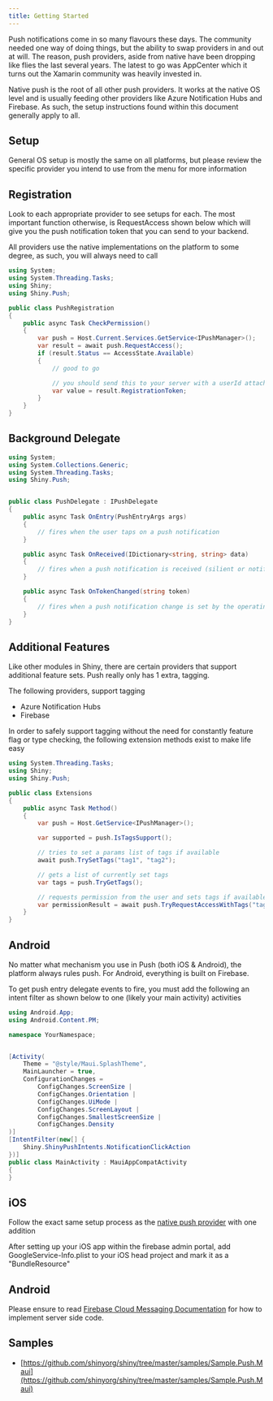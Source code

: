 ```yaml
---
title: Getting Started
---
```


Push notifications come in so many flavours these days.  The community needed one way of doing things, but the ability to swap providers in and out at will.  The reason, push providers, aside from native have been dropping
like flies the last several years.  The latest to go was AppCenter which it turns out the Xamarin community was heavily invested in. 

Native push is the root of all other push providers.  It works at the native OS level and is usually feeding other providers like Azure Notification Hubs and Firebase.  As such, the setup instructions found
within this document generally apply to all.

## Setup
General OS setup is mostly the same on all platforms, but please review the specific provider you intend to use from the menu for more information

<LibBuilder componentName="push" client:load />

## Registration
Look to each appropriate provider to see setups for each.  The most important function otherwise, is RequestAccess shown below which will give you the push notification token that you can send to your backend. 

All providers use the native implementations on the platform to some degree, as such, you will always need to call

```csharp
using System;
using System.Threading.Tasks;
using Shiny;
using Shiny.Push;

public class PushRegistration
{
    public async Task CheckPermission()
    {
        var push = Host.Current.Services.GetService<IPushManager>();
        var result = await push.RequestAccess();
        if (result.Status == AccessState.Available)
        {
            // good to go

            // you should send this to your server with a userId attached if you want to do custom work
            var value = result.RegistrationToken;
        }
    }
}

```


## Background Delegate

```csharp
using System;
using System.Collections.Generic;
using System.Threading.Tasks;
using Shiny.Push;


public class PushDelegate : IPushDelegate
{
    public async Task OnEntry(PushEntryArgs args)
    {
        // fires when the user taps on a push notification
    }

    public async Task OnReceived(IDictionary<string, string> data)
    {
        // fires when a push notification is received (silient or notification)
    }

    public async Task OnTokenChanged(string token)
    {
        // fires when a push notification change is set by the operating system or provider
    }
}
```

## Additional Features
Like other modules in Shiny, there are certain providers that support additional feature sets.  Push really only has 1 extra, tagging.

The following providers, support tagging
* Azure Notification Hubs
* Firebase

In order to safely support tagging without the need for constantly feature flag or type checking, the following extension methods exist to make life easy

```csharp
using System.Threading.Tasks;
using Shiny;
using Shiny.Push;

public class Extensions
{
    public async Task Method()
    {
        var push = Host.GetService<IPushManager>();

        var supported = push.IsTagsSupport();

        // tries to set a params list of tags if available
        await push.TrySetTags("tag1", "tag2");

        // gets a list of currently set tags
        var tags = push.TryGetTags();

        // requests permission from the user and sets tags if available
        var permissionResult = await push.TryRequestAccessWithTags("tag1", "tag2");
    }
}
```

## Android
No matter what mechanism you use in Push (both iOS & Android), the platform always rules push.  For Android,
everything is built on Firebase.

To get push entry delegate events to fire, you must add the following 
an intent filter as shown below to one (likely your main activity) activities

```csharp
using Android.App;
using Android.Content.PM;

namespace YourNamespace;


[Activity(
    Theme = "@style/Maui.SplashTheme",
    MainLauncher = true,
    ConfigurationChanges =
        ConfigChanges.ScreenSize |
        ConfigChanges.Orientation |
        ConfigChanges.UiMode |
        ConfigChanges.ScreenLayout |
        ConfigChanges.SmallestScreenSize |
        ConfigChanges.Density
)]
[IntentFilter(new[] {
    Shiny.ShinyPushIntents.NotificationClickAction
})]
public class MainActivity : MauiAppCompatActivity
{
}
```

## iOS

Follow the exact same setup process as the [native push provider](xref:pushnative) with one addition

After setting up your iOS app within the firebase admin portal, add GoogleService-Info.plist to your iOS head project
and mark it as a "BundleResource"


## Android

Please ensure to read [Firebase Cloud Messaging Documentation](https://firebase.google.com/docs/reference/fcm/rest/v1/projects.messages) for how to implement
server side code.

## Samples

* [https://github.com/shinyorg/shiny/tree/master/samples/Sample.Push.Maui](https://github.com/shinyorg/shiny/tree/master/samples/Sample.Push.Maui)